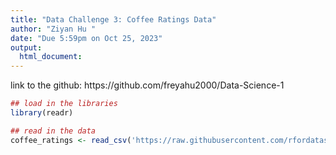 ```yaml
---
title: "Data Challenge 3: Coffee Ratings Data"
author: "Ziyan Hu "
date: "Due 5:59pm on Oct 25, 2023"
output:
  html_document:
---
```

link to the github: https://github.com/freyahu2000/Data-Science-1

```r
## load in the libraries 
library(readr) 

## read in the data 
coffee_ratings <- read_csv('https://raw.githubusercontent.com/rfordatascience/tidytuesday/master/data/2020/2020-07-07/coffee_ratings.csv')
```

